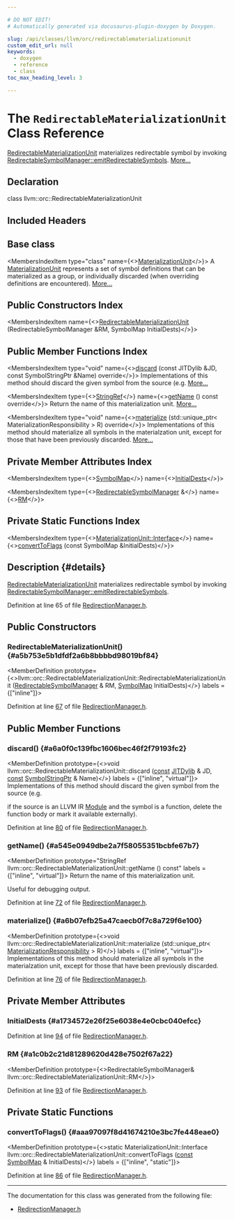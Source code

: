 ```yaml
---

# DO NOT EDIT!
# Automatically generated via docusaurus-plugin-doxygen by Doxygen.

slug: /api/classes/llvm/orc/redirectablematerializationunit
custom_edit_url: null
keywords:
  - doxygen
  - reference
  - class
toc_max_heading_level: 3

---
```





# The `RedirectableMaterializationUnit` Class Reference

<DoxygenPage pluginConfig={pluginConfig}>

<a href="/docs/api/classes/llvm/orc/redirectablematerializationunit">RedirectableMaterializationUnit</a> materializes redirectable symbol by invoking <a href="/docs/api/classes/llvm/orc/redirectablesymbolmanager/#adeba1076cb445206426dd27c5158c16c">RedirectableSymbolManager::emitRedirectableSymbols</a>. <a href="#details">More...</a>

## Declaration

<CodeBlock>class llvm::orc::RedirectableMaterializationUnit</CodeBlock>

## Included Headers

<IncludesList>
<IncludesListItem
  filePath="llvm/ExecutionEngine/Orc/RedirectionManager.h"
  permalink="/docs/api/files/include/include/llvm/include/llvm/executionengine/include/llvm/executionengine/orc/redirectionmanager-h"
  isLocal="true" />
</IncludesList>

## Base class

<MembersIndex>

<MembersIndexItem
  type="class"
  name={<><a href="/docs/api/classes/llvm/orc/materializationunit">MaterializationUnit</a></>}>
A <a href="/docs/api/classes/llvm/orc/materializationunit">MaterializationUnit</a> represents a set of symbol definitions that can be materialized as a group, or individually discarded (when overriding definitions are encountered). <a href="/docs/api/classes/llvm/orc/materializationunit/#details">More...</a>
</MembersIndexItem>

</MembersIndex>

## Public Constructors Index

<MembersIndex>

<MembersIndexItem
  name={<><a href="#a5b753e5b1dfdf2a6b8bbbbd98019bf84">RedirectableMaterializationUnit</a> (RedirectableSymbolManager &amp;RM, SymbolMap InitialDests)</>}>
</MembersIndexItem>

</MembersIndex>

## Public Member Functions Index

<MembersIndex>

<MembersIndexItem
  type="void"
  name={<><a href="#a6a0f0c139fbc1606bec46f2f79193fc2">discard</a> (const JITDylib &amp;JD, const SymbolStringPtr &amp;Name) override</>}>
Implementations of this method should discard the given symbol from the source (e.g. <a href="#a6a0f0c139fbc1606bec46f2f79193fc2">More...</a>
</MembersIndexItem>

<MembersIndexItem
  type={<><a href="/docs/api/classes/llvm/stringref">StringRef</a></>}
  name={<><a href="#a545e0949dbe2a7f58055351bcbfe67b7">getName</a> () const override</>}>
Return the name of this materialization unit. <a href="#a545e0949dbe2a7f58055351bcbfe67b7">More...</a>
</MembersIndexItem>

<MembersIndexItem
  type="void"
  name={<><a href="#a6b07efb25a47caecb0f7c8a729f6e100">materialize</a> (std::unique&#95;ptr&lt; MaterializationResponsibility &gt; R) override</>}>
Implementations of this method should materialize all symbols in the materialzation unit, except for those that have been previously discarded. <a href="#a6b07efb25a47caecb0f7c8a729f6e100">More...</a>
</MembersIndexItem>

</MembersIndex>

## Private Member Attributes Index

<MembersIndex>

<MembersIndexItem
  type={<><a href="/docs/api/namespaces/llvm/orc/#a8ab9a099de556e888c5f92a4fe49d2fa">SymbolMap</a></>}
  name={<><a href="#a1734572e26f25e6038e4e0cbc040efcc">InitialDests</a></>}>
</MembersIndexItem>

<MembersIndexItem
  type={<><a href="/docs/api/classes/llvm/orc/redirectablesymbolmanager">RedirectableSymbolManager</a> &amp;</>}
  name={<><a href="#a1c0b2c21d81289620d428e7502f67a22">RM</a></>}>
</MembersIndexItem>

</MembersIndex>

## Private Static Functions Index

<MembersIndex>

<MembersIndexItem
  type={<><a href="/docs/api/structs/llvm/orc/materializationunit/interface">MaterializationUnit::Interface</a></>}
  name={<><a href="#aaa97097f8d41674210e3bc7fe448eae0">convertToFlags</a> (const SymbolMap &amp;InitialDests)</>}>
</MembersIndexItem>

</MembersIndex>

## Description {#details}

<a href="/docs/api/classes/llvm/orc/redirectablematerializationunit">RedirectableMaterializationUnit</a> materializes redirectable symbol by invoking <a href="/docs/api/classes/llvm/orc/redirectablesymbolmanager/#adeba1076cb445206426dd27c5158c16c">RedirectableSymbolManager::emitRedirectableSymbols</a>.

Definition at line 65 of file <a href="/docs/api/files/include/include/llvm/include/llvm/executionengine/include/llvm/executionengine/orc/redirectionmanager-h">RedirectionManager.h</a>.

<SectionDefinition>

## Public Constructors

### RedirectableMaterializationUnit() {#a5b753e5b1dfdf2a6b8bbbbd98019bf84}

<MemberDefinition
  prototype={<>llvm::orc::RedirectableMaterializationUnit::RedirectableMaterializationUnit (<a href="/docs/api/classes/llvm/orc/redirectablesymbolmanager">RedirectableSymbolManager</a> &amp; RM, <a href="/docs/api/namespaces/llvm/orc/#a8ab9a099de556e888c5f92a4fe49d2fa">SymbolMap</a> InitialDests)</>}
  labels = {["inline"]}>

Definition at line <a href="/docs/api/files/include/include/llvm/include/llvm/executionengine/include/llvm/executionengine/orc/redirectionmanager-h/#l00067">67</a> of file <a href="/docs/api/files/include/include/llvm/include/llvm/executionengine/include/llvm/executionengine/orc/redirectionmanager-h">RedirectionManager.h</a>.
</MemberDefinition>

</SectionDefinition>

<SectionDefinition>

## Public Member Functions

### discard() {#a6a0f0c139fbc1606bec46f2f79193fc2}

<MemberDefinition
  prototype={<>void llvm::orc::RedirectableMaterializationUnit::discard (<a href="/docs/api/files/lib/lib/target/lib/target/aarch64/aarch64promoteconstant-cpp/#a90f8350fecae261c25be85d38b451bff">const</a> <a href="/docs/api/classes/llvm/orc/jitdylib">JITDylib</a> &amp; JD, <a href="/docs/api/files/lib/lib/target/lib/target/aarch64/aarch64promoteconstant-cpp/#a90f8350fecae261c25be85d38b451bff">const</a> <a href="/docs/api/classes/llvm/orc/symbolstringptr">SymbolStringPtr</a> &amp; Name)</>}
  labels = {["inline", "virtual"]}>
Implementations of this method should discard the given symbol from the source (e.g.

if the source is an LLVM IR <a href="/docs/api/classes/llvm/module">Module</a> and the symbol is a function, delete the function body or mark it available externally).

Definition at line <a href="/docs/api/files/include/include/llvm/include/llvm/executionengine/include/llvm/executionengine/orc/redirectionmanager-h/#l00080">80</a> of file <a href="/docs/api/files/include/include/llvm/include/llvm/executionengine/include/llvm/executionengine/orc/redirectionmanager-h">RedirectionManager.h</a>.
</MemberDefinition>

### getName() {#a545e0949dbe2a7f58055351bcbfe67b7}

<MemberDefinition
  prototype="StringRef llvm::orc::RedirectableMaterializationUnit::getName () const"
  labels = {["inline", "virtual"]}>
Return the name of this materialization unit.

Useful for debugging output.

Definition at line <a href="/docs/api/files/include/include/llvm/include/llvm/executionengine/include/llvm/executionengine/orc/redirectionmanager-h/#l00072">72</a> of file <a href="/docs/api/files/include/include/llvm/include/llvm/executionengine/include/llvm/executionengine/orc/redirectionmanager-h">RedirectionManager.h</a>.
</MemberDefinition>

### materialize() {#a6b07efb25a47caecb0f7c8a729f6e100}

<MemberDefinition
  prototype={<>void llvm::orc::RedirectableMaterializationUnit::materialize (std::unique&#95;ptr&lt; <a href="/docs/api/classes/llvm/orc/materializationresponsibility">MaterializationResponsibility</a> &gt; R)</>}
  labels = {["inline", "virtual"]}>
Implementations of this method should materialize all symbols in the materialzation unit, except for those that have been previously discarded.

Definition at line <a href="/docs/api/files/include/include/llvm/include/llvm/executionengine/include/llvm/executionengine/orc/redirectionmanager-h/#l00076">76</a> of file <a href="/docs/api/files/include/include/llvm/include/llvm/executionengine/include/llvm/executionengine/orc/redirectionmanager-h">RedirectionManager.h</a>.
</MemberDefinition>

</SectionDefinition>

<SectionDefinition>

## Private Member Attributes

### InitialDests {#a1734572e26f25e6038e4e0cbc040efcc}

<MemberDefinition
  prototype="SymbolMap llvm::orc::RedirectableMaterializationUnit::InitialDests">

Definition at line <a href="/docs/api/files/include/include/llvm/include/llvm/executionengine/include/llvm/executionengine/orc/redirectionmanager-h/#l00094">94</a> of file <a href="/docs/api/files/include/include/llvm/include/llvm/executionengine/include/llvm/executionengine/orc/redirectionmanager-h">RedirectionManager.h</a>.
</MemberDefinition>

### RM {#a1c0b2c21d81289620d428e7502f67a22}

<MemberDefinition
  prototype={<>RedirectableSymbolManager&amp; llvm::orc::RedirectableMaterializationUnit::RM</>}>

Definition at line <a href="/docs/api/files/include/include/llvm/include/llvm/executionengine/include/llvm/executionengine/orc/redirectionmanager-h/#l00093">93</a> of file <a href="/docs/api/files/include/include/llvm/include/llvm/executionengine/include/llvm/executionengine/orc/redirectionmanager-h">RedirectionManager.h</a>.
</MemberDefinition>

</SectionDefinition>

<SectionDefinition>

## Private Static Functions

### convertToFlags() {#aaa97097f8d41674210e3bc7fe448eae0}

<MemberDefinition
  prototype={<>static MaterializationUnit::Interface llvm::orc::RedirectableMaterializationUnit::convertToFlags (<a href="/docs/api/files/lib/lib/target/lib/target/aarch64/aarch64promoteconstant-cpp/#a90f8350fecae261c25be85d38b451bff">const</a> <a href="/docs/api/namespaces/llvm/orc/#a8ab9a099de556e888c5f92a4fe49d2fa">SymbolMap</a> &amp; InitialDests)</>}
  labels = {["inline", "static"]}>

Definition at line <a href="/docs/api/files/include/include/llvm/include/llvm/executionengine/include/llvm/executionengine/orc/redirectionmanager-h/#l00086">86</a> of file <a href="/docs/api/files/include/include/llvm/include/llvm/executionengine/include/llvm/executionengine/orc/redirectionmanager-h">RedirectionManager.h</a>.
</MemberDefinition>

</SectionDefinition>

<hr/>

The documentation for this class was generated from the following file:

<ul>
<li><a href="/docs/api/files/include/include/llvm/include/llvm/executionengine/include/llvm/executionengine/orc/redirectionmanager-h">RedirectionManager.h</a></li>
</ul>

</DoxygenPage>
